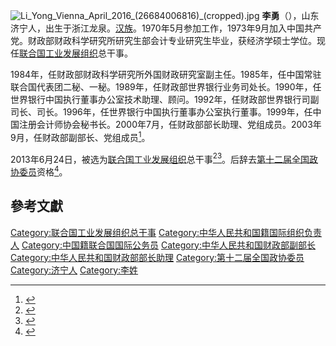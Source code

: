 {{Otheruses|subject=[[联合国工业发展组织|联合国工业发展组织]]总干事|other=李勇的其它同名主题|李勇}}

[[File:Li_Yong_Vienna_April_2016_(26684006816)_(cropped).jpg|thumb]]
'''李勇'''（{{bd|1951年|10月|}}），山东济宁人，出生于浙江龙泉。[[汉族|汉族]]。1970年5月参加工作，1973年9月加入中国共产党。财政部财政科学研究所研究生部会计专业研究生毕业，获经济学硕士学位。现任[[联合国工业发展组织|联合国工业发展组织]]总干事。

1984年，任财政部财政科学研究所外国财政研究室副主任。1985年，任中国常驻联合国代表团二秘、一秘。1989年，任财政部世界银行业务司处长。1990年，任世界银行中国执行董事办公室技术助理、顾问。1992年，任财政部世界银行司副司长、司长。1996年，任世界银行中国执行董事办公室执行董事。1999年，任中国注册会计师协会秘书长。2000年7月，任财政部部长助理、党组成员。2003年9月，任财政部副部长、党组成员<ref>{{cite web|url=http://politics.people.com.cn/n/2013/0629/c1001-22015523.html|title=李勇不再任财政部副部长 已就任工发组织总干事|publisher=人民网|accessdate=2016-11-09|archive-date=2020-04-07|archive-url=https://web.archive.org/web/20200407193131/http://politics.people.com.cn/n/2013/0629/c1001-22015523.html|dead-url=no}}</ref>。

2013年6月24日，被选为[[联合国工业发展组织|联合国工业发展组织]]总干事<ref>{{cite news|url=http://news.xinhuanet.com/english/china/2013-06/24/c_132482729.htm|title=Chinese candidate Li Yong elected as new UNIDO Director-General|date=2013-06-24|work=[[Xinhua|Xinhua]]|accessdate=2013-06-24|archive-date=2013-06-30|archive-url=https://web.archive.org/web/20130630142312/http://news.xinhuanet.com/english/china/2013-06/24/c_132482729.htm|dead-url=no}}</ref><ref>{{cite web|url=http://www.unido.org/news/press/li-unido.html|title=Li Yong confirmed as new Director General of UNIDO|publisher=United Nations Industrial Development Organization|accessdate=2013-07-05|deadurl=yes|archiveurl=https://web.archive.org/web/20130703201306/http://www.unido.org/news/press/li-unido.html|archivedate=2013-07-03}}</ref>。后辞去[[第十二届全国政协委员|第十二届全国政协委员]]资格<ref>{{cite web|url=http://politics.people.com.cn/n1/2016/0906/c1001-28693924.html|title=十二届全国政协27人因违纪被撤销政协委员资格|publisher=人民网|accessdate=2016-11-09|archive-date=2017-01-04|archive-url=https://web.archive.org/web/20170104220727/http://politics.people.com.cn/n1/2016/0906/c1001-28693924.html|dead-url=no}}</ref>。

== 參考文獻 ==
{{Reflist}}

{{DEFAULTSORT:L李}}
[[Category:联合国工业发展组织总干事|Category:联合国工业发展组织总干事]]
[[Category:中华人民共和国籍国际组织负责人|Category:中华人民共和国籍国际组织负责人]]
[[Category:中国籍联合国国际公务员|Category:中国籍联合国国际公务员]]
[[Category:中华人民共和国财政部副部长|Category:中华人民共和国财政部副部长]]
[[Category:中华人民共和国财政部部长助理|Category:中华人民共和国财政部部长助理]]
[[Category:第十二届全国政协委员|Category:第十二届全国政协委员]]
[[Category:济宁人|Category:济宁人]]
[[Category:李姓|Category:李姓]]